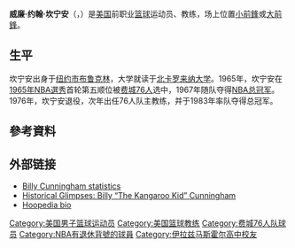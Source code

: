 {{noteTA|G1=NBA}}
{{Infobox NBA Player
| name         = 比利·坎宁安<br/>{{lang|en|Billy Cunningham}}
| image        = Billy Cunningham 65-72.JPG
| career_number       = 32
| position     = [[小前鋒|小前鋒]]/[[大前鋒|大前鋒]]
| birth_date   = {{birth date and age|1943|6|3}}
| birth_place  = {{flag|紐約州}}[[布鲁克林|布鲁克林]]
| nationality  = {{USA}}
| height_ft    = 6 
| height_in    = 6
| weight_lb    = 210
| highschool   = Erasmus Hall ([[纽约州|纽约州]][[布鲁克林|布鲁克林]])
| college      = [[北卡罗来纳大学|北卡罗来纳大学]] (1962–1965)
| draft_year   =  1965
| draft_round  = 1
| draft_pick   = 5
| draft_team   = [[费城76人|费城76人]]
| career_start = 1965
| career_end   = 1976
| coach_start = 1977
| coach_end = 1985
| coach        = 
| years1 = {{nbay|1965|start}}–{{nbay|1971|end}}
| team1 = [[費城76人|費城76人]]
| years2 = [[1972–73_ABA_season|1972]]–[[1973–74_ABA_season|1974]]
| team2 = [[卡羅萊納美洲獅隊|卡羅萊納美洲獅]]
| years3 = {{nbay|1974|start}}–{{nbay|1975|end}}
| team3 = [[費城76人|費城76人]]
| cyears1 = {{nbay|1977|start}}–{{nbay|1984|end}}
| cteam1 = 費城76人
| highlights = 
'''作為球員:'''
* [[NBA總冠軍|NBA總冠軍]] ([[1967_NBA_Finals|1967]])
* 4× [[NBA明星賽|NBA明星賽]] ({{nasg|1969}}–{{nasg|1972}})
* 3× [[NBA最佳陣容|NBA最佳陣容第一隊]] ([[1968–69_NBA_season|1969]]–[[1970–71_NBA_season|1971]])
* [[NBA最佳陣容|NBA最佳陣容第二隊]] ([[1971–72_NBA_season|1972]])
* [[NBA最佳新秀陣容|NBA最佳新秀陣容第一隊]] ([[1965–66_NBA_season|1966]])
* [[ABA_Most_Valuable_Player_Award|ABA MVP]] ([[1972–73_ABA_season|1973]])
* [[All-ABA_First_Team|All-ABA First Team]] (1973)
* [[ABA_All-Star|ABA All-Star]] ([[1973_ABA_All-Star_Game|1973]])
* [[NBA50大巨星|NBA50大巨星]]（{{nbay|1996|start}}）
* [[NBA75大球星|NBA75大球星]]（{{nbay|2021|start}}）
* [[ABA_All-Time_Team|ABA All-Time Team]]
* 32號球衣為[[費城76人|費城76人]]退休
* First-team [[NCAA_Men's_Basketball_All-Americans|All-American]] – [[United_States_Basketball_Writers_Association|USBWA]] ([[1964_NCAA_Men's_Basketball_All-Americans|1964]])
* Second-team All-American – [[National_Association_of_Basketball_Coaches|NABC]], [[United_Press_International|UPI]] ([[1965_NCAA_Men's_Basketball_All-Americans|1965]])
* [[Atlantic_Coast_Conference_Men's_Basketball_Player_of_the_Year|ACC Player of the Year]] (1965)
* 3× First-team [[List_of_All-Atlantic_Coast_Conference_men's_basketball_teams|All-ACC]] (1963–1965)
'''作為教練:'''
* [[NBA總冠軍|NBA總冠軍]] ([[1983_NBA_Finals|1983]])
* 4× [[NBA全明星賽|NBA全明星賽]]總教練 ({{nasg|1978}}, {{nasg|1980}}, {{nasg|1981}}, {{nasg|1983}})
| stats_league = ABA and NBA
| stat1label = [[得分_(籃球)|得分]]
| stat1value = 16,310 (21.2 ppg)
| stat2label = [[籃板|籃板]]
| stat2value = 7,981 (10.4 rpg)
| stat3label = [[助攻|助攻]]
| stat3value = 3,305 (4.3 apg)
| bbr = cunnibi01
| cstats_league1  = NBA
| cwin1           = 454
| closs1          = 196
| HOF_player = billy-Cunningham
| CBBASKHOF_year = 2006
}}
{{世大運獎牌記錄
|項目=籃球
|a1=1965
|b1=1
}}
'''威廉·约翰·坎宁安'''（{{lang-en|'''William John Cunningham'''}}，{{bd|1943年|6月3日||}}）是[[美国|美国]]前职业[[篮球|篮球]]运动员、教练，场上位置[[小前鋒|小前鋒]]或[[大前鋒|大前鋒]]。

== 生平 ==
坎宁安出身于[[纽约市|纽约市]][[布鲁克林|布鲁克林]]，大学就读于[[北卡罗来纳大学|北卡罗来纳大学]]。1965年，坎宁安在[[1965年NBA選秀|1965年NBA選秀]]首轮第五顺位被[[费城76人|费城76人]]选中，1967年随队夺得[[NBA总冠军|NBA总冠军]]。1976年，坎宁安退役，次年出任76人队主教练，并于1983年率队夺得总冠军。

== 參考資料 ==
{{Reflist}}

== 外部链接 ==
* [http://www.basketball-reference.com/players/c/cunnibi01.html Billy Cunningham statistics] {{Wayback|url=http://www.basketball-reference.com/players/c/cunnibi01.html |date=20100623093605 }}
* [https://web.archive.org/web/20080111065825/http://hoopsaddict.com/2006/09/28/historical-glimpses-billy-%E2%80%9Cthe-kangaroo-kid%E2%80%9D-cunningham/ Historical Glimpses: Billy “The Kangaroo Kid” Cunningham]
*[https://web.archive.org/web/20080312191332/http://hoopedia.nba.com/index.php/Billy_Cunningham Hoopedia bio]

{{大西洋沿岸联盟年度最佳男子篮球运动员}}
{{1965 NBA Draft}}
{{ABA最有价值球员}}
{{NBA50}}
{{NBA75}}
{{费城76人}}
{{费城76人历任主教练}}
{{Philadelphia 76ers 1966-67 NBA champions}}
{{Philadelphia 76ers 1982-83 NBA champions}}
{{Authority control}}
{{DEFAULTSORT:Cunningham, Billy}}
[[Category:美国男子篮球运动员|Category:美国男子篮球运动员]]
[[Category:美国篮球教练|Category:美国篮球教练]]
[[Category:费城76人队球员|Category:费城76人队球员]]
[[Category:NBA有退休背號的球員|Category:NBA有退休背號的球員]]
[[Category:伊拉兹马斯霍尔高中校友|Category:伊拉兹马斯霍尔高中校友]]